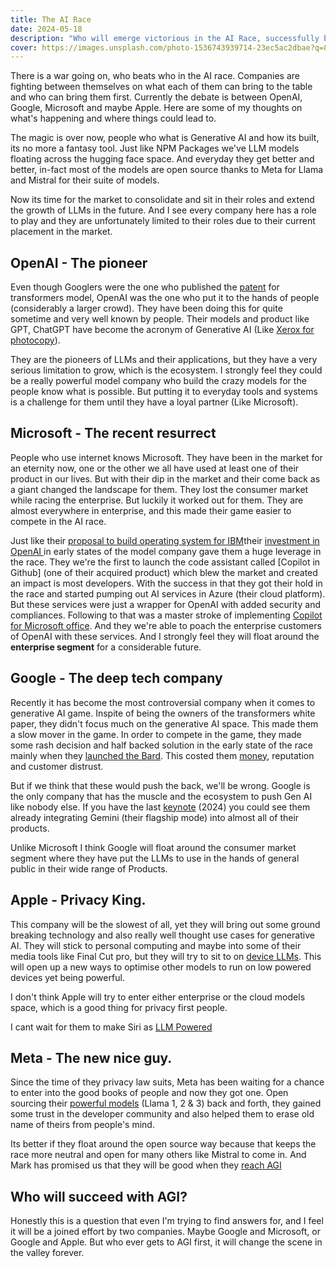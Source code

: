 ```yaml
---
title: The AI Race
date: 2024-05-18
description: "Who will emerge victorious in the AI Race, successfully building the first AGI? How will the landscape shift and consolidate in response to this breakthrough?"
cover: https://images.unsplash.com/photo-1536743939714-23ec5ac2dbae?q=80&w=2771&auto=format&fit=crop&ixlib=rb-4.0.3&ixid=M3wxMjA3fDB8MHxwaG90by1wYWdlfHx8fGVufDB8fHx8fA%3D%3D
---
```


There is a war going on, who beats who in the AI race. Companies are fighting between themselves on what each of them can bring to the table and who can bring them first. Currently the debate is between OpenAI, Google, Microsoft and maybe Apple. Here are some of my thoughts on what's happening and where things could lead to.

The magic is over now, people who what is Generative AI and how its built, its no more a fantasy tool. Just like NPM Packages we've LLM models floating across the hugging face space. And everyday they get better and better, in-fact most of the models are open source thanks to Meta for Llama and Mistral for their suite of models. 

Now its time for the market to consolidate and sit in their roles and extend the growth of LLMs in the future. And I see every company here has a role to play and they are unfortunately limited to their roles due to their current placement in the market.  

## OpenAI - The pioneer

Even though Googlers were the one who published the [patent](https://patents.google.com/patent/US10452978B2/en) for transformers model, OpenAI was the one who put it to the hands of people (considerably a larger crowd). They have been doing this for quite sometime and very well known by people. Their models and product like GPT, ChatGPT have become the acronym of Generative AI (Like [Xerox for photocopy](https://www.mation.com/what-is-xerox-copier-company-verb-or-brand/)). 

They are the pioneers of LLMs and their applications, but they have a very serious limitation to grow, which is the ecosystem. I strongly feel they could be a really powerful model company who build the crazy models for the people know what is possible. But putting it to everyday tools and systems is a challenge for them until they have a loyal partner (Like Microsoft).


## Microsoft - The recent resurrect

People who use internet knows Microsoft. They have been in the market for an eternity now, one or the other we all have used at least one of their product in our lives. But with their dip in the market and their come back as a giant changed the landscape for them. They lost the consumer market while racing the enterprise. But luckily it worked out for them. They are almost everywhere in enterprise, and this made their game easier to compete in the AI race. 

Just like their [proposal to build operating system for IBM](https://news.microsoft.com/announcement/microsoft-is-born/#:~:text=In%201980%2C%20the%20pair%20struck,largest%20personal%2Dcomputer%20software%20company)their [investment in OpenAI ](https://openai.com/index/microsoft-invests-in-and-partners-with-openai/) in early states of the model company gave them a huge leverage in the race. They we're the first to launch the code assistant called [Copilot in Github] (one of their acquired product) which blew the market and created an impact is most developers. With the success in that they got their hold in the race and started pumping out AI services in Azure (their cloud platform). But these services were just a wrapper for OpenAI with added security and compliances. Following to that was a master stroke of implementing [Copilot for Microsoft office](https://blogs.microsoft.com/blog/2023/03/16/introducing-microsoft-365-copilot-your-copilot-for-work/). And they we're able to poach the enterprise customers of OpenAI with these services. And I strongly feel they will float around the **enterprise segment** for a considerable future.


## Google - The deep tech company

Recently it has become the most controversial company when it comes to generative AI game. Inspite of being the owners of the transformers white paper, they didn't focus much on the generative AI space. This made them a slow mover in the game. In order to compete in the game, they made some rash decision and half backed solution in the early state of the race mainly when they [launched the Bard](https://blog.google/technology/ai/bard-google-ai-search-updates/). This costed them [money](https://www.reuters.com/technology/google-ai-chatbot-bard-offers-inaccurate-information-company-ad-2023-02-08/), reputation and customer distrust. 

But if we think that these would push the back, we'll be wrong. Google is the only company that has the muscle and the ecosystem to push Gen AI like nobody else. If you have the last [keynote](https://www.youtube.com/watch?v=XEzRZ35urlk) (2024) you could see them already integrating Gemini (their flagship mode) into almost all of their products. 

Unlike Microsoft I think Google will float around the consumer market segment where they have put the LLMs to use in the hands of general public in their wide range of Products.

## Apple - Privacy King.

This company will be the slowest of all, yet they will bring out some ground breaking technology and also really well thought use cases for generative AI. They will stick to personal computing and maybe into some of their media tools like Final Cut pro, but they will try to sit to on [device LLMs](https://huggingface.co/apple/OpenELM). This will open up a new ways to optimise other models to run on low powered devices yet being powerful.

I don't think Apple will try to enter either enterprise or the cloud models space, which is a good thing for privacy first people.

I cant wait for them to make Siri as [LLM Powered](https://english.elpais.com/technology/2024-05-18/apple-enters-the-generative-ai-race.html)


## Meta - The new nice guy.

Since the time of they privacy law suits, Meta has been waiting for a chance to enter into the good books of people and now they got one. Open sourcing their [powerful models](https://llama.meta.com/llama3/) (Llama 1, 2 & 3) back and forth, they gained some trust in the developer community and also helped them to erase old name of theirs from people's mind. 

Its better if they float around the open source way because that keeps the race more neutral and open for many others like Mistral to come in. And Mark has promised us that they will be good when they [reach AGI](https://www.theverge.com/2024/1/18/24042354/mark-zuckerberg-meta-agi-reorg-interview)

## Who will succeed with AGI?

Honestly this is a question that even I'm trying to find answers for, and I feel it will be a joined effort by two companies. Maybe Google and Microsoft, or Google and Apple. But who ever gets to AGI first, it will change the scene in the valley forever. 